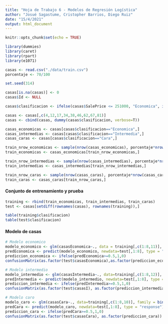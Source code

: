 ```yaml
---
title: "Hoja de Trabajo 6 - Modelos de Regresión Logística"
author: "Josué Sagastume, Cristopher Barrios, Diego Ruiz"
date: "15/4/2021"
output: html_document
---
```


```r
knitr::opts_chunk$set(echo = TRUE)
```

```r
library(dummies)
library(caret)
library(rpart)
library(e1071)
```

```r
casas <- read.csv("./data/train.csv")
porcentaje <- 70/100

set.seed(314)

casas[is.na(casas)] <- 0
casas$Id <- NULL

casas$clasificacion <- ifelse(casas$SalePrice <= 251000, "Economica", ifelse(casas$SalePrice <= 538000, "Intermedia", ifelse(casas$SalePrice <= 755000, "Cara")))

casas <- casas[,c(4,12,17,34,38,46,62,67,81)]
casas <- cbind(casas, dummy(casas$clasificacion, verbose=T))

casas_economicas <- casas[casas$clasificacion=="Economica",]
casas_intermedias <- casas[casas$clasificacion=="Intermedia",]
casas_caras <- casas[casas$clasificacion=="Cara",]

train_nrow_economicas <- sample(nrow(casas_economicas), porcentaje*nrow(casas_economicas))
train_economicas <- casas_economicas[train_nrow_economicas,]

train_nrow_intermedias <- sample(nrow(casas_intermedias), porcentaje*nrow(casas_intermedias))
train_intermedias <- casas_intermedias[train_nrow_intermedias,]

train_nrow_caras <- sample(nrow(casas_caras), porcentaje*nrow(casas_caras))
train_caras <- casas_caras[train_nrow_caras,]
```

#### Conjunto de entrenamiento y prueba

```r
training <- rbind(train_economicas, train_intermedias, train_caras)
test <- casas[setdiff(rownames(casas), rownames(training)),]

table(training$clasificacion)
table(test$clasificacion)
```

#### Modelo de casas

```r
# Modelo economico
modelo_economico <- glm(casasEconomica~., data = training[,c(1:8,11)], family = binomial(), maxit=100)
predEconomica <- predict(modelo_economico, newdata=test[,1:8], type = "response")
prediccion_economica <- ifelse(predEconomica>=0.5,1,0)
confusionMatrix(as.factor(test$casasEconomica),as.factor(prediccion_economica))

# Modelo intermedio
modelo_intermedio <- glm(casasIntermedia~., data=training[,c(1:8,12)], family = binomial(), maxit=100)
predIntermedia <- predict(modelo_intermedio, newdata=test[,1:8], type = "response")
prediccion_intermedia <- ifelse(predIntermedia>=0.5,1,0)
confusionMatrix(as.factor(test$casasI), as.factor(prediccion_intermedia))

# Modelo caro
modelo_caro <- glm(casasCara~., data=training[,c(1:8,10)], family = binomial(), maxit=100)
predCara <- predict(modelo_caro, newdata=test[,1:8], type = "response")
prediccion_cara <- ifelse(predCara>=0.5,1,0)
confusionMatrix(as.factor(test$casasCara), as.factor(prediccion_cara))
```


